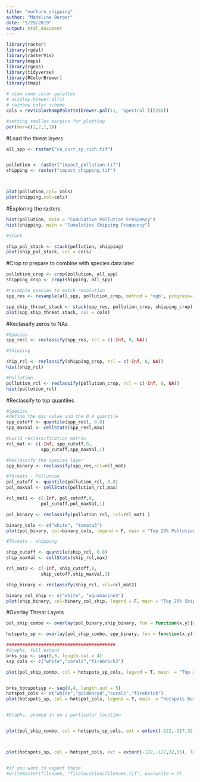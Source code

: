 ```yaml
---
title: "ourturn_shipping"
author: "Madeline Berger"
date: "5/29/2019"
output: html_document
---
```


```r

library(raster)
library(rgdal)
library(rasterVis)
library(maps)
library(rgeos)
library(tidyverse)
library(RColorBrewer)
library(tmap)

# view some color palettes
# display.brewer.all()
# rainbow color scheme
cols = rev(colorRampPalette(brewer.pal(11, 'Spectral'))(255)) 

#setting smaller margins for plotting
par(mar=c(2,2,1,1))


```

#Load the threat layers
```r

all_spp <- raster("ca_curr_sp_rich.tif")


pollution <- raster("impact_pollution.tif")
shipping <- raster("impact_shipping.tif")



plot(pollution,col= cols)
plot(shipping,col=cols)


```


#Exploring the rasters
```r

hist(pollution, main = "Cumulative Pollution Frequency")
hist(shipping, main = "Cumulative Shipping Frequency")

#stack

ship_pol_stack <- stack(pollution, shipping)
plot(ship_pol_stack, col = cols)

```

#Crop to prepare to combine with species data later 

```r
pollution_crop <- crop(pollution, all_spp)
shipping_crop <- crop(shipping, all_spp)

#resample species to match resolution
spp_res <- resample(all_spp, pollution_crop, method = 'ngb', progress= 'text')

spp_ship_threat_stack <- stack(spp_res, pollution_crop, shipping_crop)
plot(spp_ship_threat_stack, col = cols)
```

#Reclassify zeros to NAs

```r
#Species
spp_recl <- reclassify(spp_res, rcl = c(-Inf, 0, NA))

#Shipping

ship_rcl <- reclassify(shipping_crop, rcl = c(-Inf, 0, NA))
hist(ship_rcl)

#Pollution 
pollution_rcl <- reclassify(pollution_crop, rcl = c(-Inf, 0, NA))
hist(pollution_rcl)

```

#Reclassify to top quantiles 

```r
#Species
#define the max value and the 0.8 quantile
spp_cutoff <- quantile(spp_recl, 0.8)
spp_maxVal <- cellStats(spp_recl,max)

#build reclassification matrix
rcl_mat <- c(-Inf, spp_cutoff,0,
             spp_cutoff,spp_maxVal,1)

#Reclassify the species layer 
spp_binary <- reclassify(spp_res,rcl=rcl_mat)

#Threats - Pollution 
pol_cutoff <- quantile(pollution_rcl, 0.8)
pol_maxVal <- cellStats(pollution_rcl,max)

rcl_mat1 <- c(-Inf, pol_cutoff,0,
             pol_cutoff,pol_maxVal,1)

pol_binary <- reclassify(pollution_rcl, rcl=rcl_mat1 )

binary_cols <- c("white", "tomato3")
plot(pol_binary, col=binary_cols, legend = F, main = "Top 20% Pollution Threats")

#Threats - shipping

ship_cutoff <- quantile(ship_rcl, 0.8)
ship_maxVal <- cellStats(ship_rcl,max)

rcl_mat2 <- c(-Inf, ship_cutoff,0,
             ship_cutoff,ship_maxVal,1)

ship_binary <- reclassify(ship_rcl, rcl=rcl_mat2)

binary_col_ship <- c("white", "aquamarine3")
plot(ship_binary, col=binary_col_ship, legend = F, main = "Top 20% Shipping Threats")
```

#Overlay Threat Layers 

```r

pol_ship_combo <- overlay(pol_binary,ship_binary, fun = function(x,y){x+y})

hotspots_sp <- overlay(pol_ship_combo, spp_binary, fun = function(x,y){x+y})
```

```r
#########################################
#Graphs, full extent
brks_ssp <- seq(0,3, length.out = 4)
ssp_cols <- c("white","coral2","firebrick3")

plot(pol_ship_combo, col = hotspots_sp_cols, legend = T, main  = "Top 20 Shipping and Pollution Threats");maps::map('world', fill = T, add = T, col = 'gray80') #this isn't working 


brks_hotspotssp <- seq(0,4, length.out = 5)
hotspot_cols <- c("white","goldenrod","coral2","firebrick")
plot(hotspots_sp, col = hotspot_cols, legend = T, main  = "Hotspots Based on Shipping and Pollution Threats");maps::map('world', fill = T, add = T, col = 'gray80') #this isn't working 


#Graphs, zoomed in on a particular location 


plot(pol_ship_combo, col = hotspots_sp_cols, ext = extent(-122,-117,32,35), legend = T, main  = "Top 20 Shipping and Pollution Threats");maps::map('world', fill = T, add = T, col = 'gray80')



plot(hotspots_sp, col = hotspot_cols, ext = extent(-122,-117,32,35), legend = T, main  = "Hotspots Based on Shipping and Pollution Threats");maps::map('world', fill = T, add = T, col = 'gray80')


#if you want to export these
#writeRaster(filename, "filelocation/filename.tif", overwrite = T)
```

